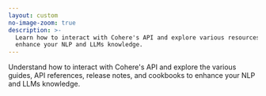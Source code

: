 ```yaml
---
layout: custom
no-image-zoom: true
description: >-
  Learn how to interact with Cohere's API and explore various resources to
  enhance your NLP and LLMs knowledge.
---
```

Understand how to interact with Cohere's API and explore the various guides, API references, release notes, and cookbooks to enhance your NLP and LLMs knowledge.
